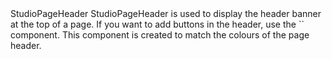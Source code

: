 
<Meta of={StudioPageHeaderStories} />

<Heading level={1} size='small'>
  StudioPageHeader
</Heading>
<Paragraph>
  StudioPageHeader is used to display the header banner at the top of a page. If you want to add
  buttons in the header, use the `<StudioPageHeaderButton />` component. This component is created
  to match the colours of the page header.
</Paragraph>

<Canvas of={StudioPageHeaderStories.Preview} />
